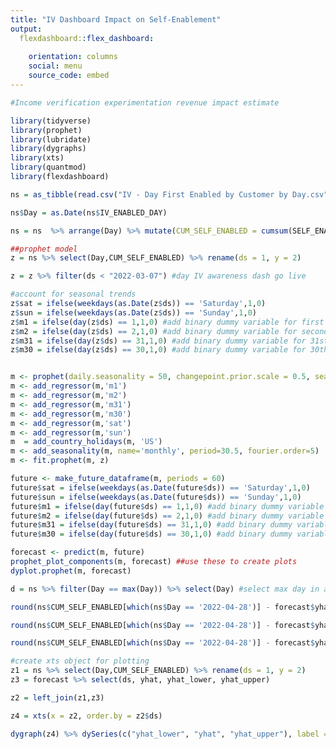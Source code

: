 ```yaml
---
title: "IV Dashboard Impact on Self-Enablement"
output: 
  flexdashboard::flex_dashboard:
    
    orientation: columns
    social: menu
    source_code: embed
---
```


```r
#Income verification experimentation revenue impact estimate

library(tidyverse)
library(prophet)
library(lubridate)
library(dygraphs)
library(xts)
library(quantmod)
library(flexdashboard)

ns = as_tibble(read.csv("IV - Day First Enabled by Customer by Day.csv")) #read in data - should be updated to read directly from Cupola query

ns$Day = as.Date(ns$IV_ENABLED_DAY)

ns = ns  %>% arrange(Day) %>% mutate(CUM_SELF_ENABLED = cumsum(SELF_ENABLED))

##prophet model
z = ns %>% select(Day,CUM_SELF_ENABLED) %>% rename(ds = 1, y = 2)

z = z %>% filter(ds < "2022-03-07") #day IV awareness dash go live

#account for seasonal trends 
z$sat = ifelse(weekdays(as.Date(z$ds)) == 'Saturday',1,0)
z$sun = ifelse(weekdays(as.Date(z$ds)) == 'Sunday',1,0)
z$m1 = ifelse(day(z$ds) == 1,1,0) #add binary dummy variable for first of the month
z$m2 = ifelse(day(z$ds) == 2,1,0) #add binary dummy variable for second of the month
z$m31 = ifelse(day(z$ds) == 31,1,0) #add binary dummy variable for 31st of the month
z$m30 = ifelse(day(z$ds) == 30,1,0) #add binary dummy variable for 30th of the month


m <- prophet(daily.seasonality = 50, changepoint.prior.scale = 0.5, seasonality.prior.scale = 0.1)
m <- add_regressor(m,'m1')
m <- add_regressor(m,'m2')
m <- add_regressor(m,'m31')
m <- add_regressor(m,'m30')
m <- add_regressor(m,'sat')
m <- add_regressor(m,'sun')
m  = add_country_holidays(m, 'US')
m <- add_seasonality(m, name='monthly', period=30.5, fourier.order=5)
m <- fit.prophet(m, z)

future <- make_future_dataframe(m, periods = 60)
future$sat = ifelse(weekdays(as.Date(future$ds)) == 'Saturday',1,0)
future$sun = ifelse(weekdays(as.Date(future$ds)) == 'Sunday',1,0)
future$m1 = ifelse(day(future$ds) == 1,1,0) #add binary dummy variable for first of the month
future$m2 = ifelse(day(future$ds) == 2,1,0) #add binary dummy variable for second of the month
future$m31 = ifelse(day(future$ds) == 31,1,0) #add binary dummy variable for 31st of the month
future$m30 = ifelse(day(future$ds) == 30,1,0) #add binary dummy variable for 30th of the month

forecast <- predict(m, future)
prophet_plot_components(m, forecast) ##use these to create plots
dyplot.prophet(m, forecast)

d = ns %>% filter(Day == max(Day)) %>% select(Day) #select max day in actuals

round(ns$CUM_SELF_ENABLED[which(ns$Day == '2022-04-28')] - forecast$yhat[409],0) #why is it so hard to do date logic on the forecast object...argh  5 more self-enabled than expected on 2022-04-28

round(ns$CUM_SELF_ENABLED[which(ns$Day == '2022-04-28')] - forecast$yhat_upper[409],0) #71 fewer

round(ns$CUM_SELF_ENABLED[which(ns$Day == '2022-04-28')] - forecast$yhat_lower[409],0) #87 more 

#create xts object for plotting
z1 = ns %>% select(Day,CUM_SELF_ENABLED) %>% rename(ds = 1, y = 2)
z3 = forecast %>% select(ds, yhat, yhat_lower, yhat_upper)

z2 = left_join(z1,z3)

z4 = xts(x = z2, order.by = z2$ds)

```
```r
dygraph(z4) %>% dySeries(c("yhat_lower", "yhat", "yhat_upper"), label = "forecast") %>% dySeries("y", label = "actual") %>% dyOptions(colors = RColorBrewer::brewer.pal(3, "Set1")) %>% dyLegend(show = "onmouseover") %>% dyRangeSelector() %>% dyEvent("2022-03-07", "IV Dashboard Banner Go-Live", labelLoc = "bottom")
```



